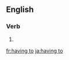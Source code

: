 ==English==

===Verb===
{{head|en}}

# {{present participle of|have to}}

[[fr:having to]]
[[ja:having to]]